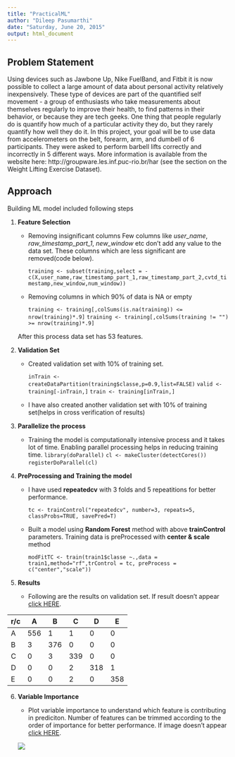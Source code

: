 ```yaml
---
title: "PracticalML"
author: "Dileep Pasumarthi"
date: "Saturday, June 20, 2015"
output: html_document
---
```


## Problem Statement

Using devices such as Jawbone Up, Nike FuelBand, and Fitbit it is now possible to collect a large amount of data about personal activity relatively inexpensively. These type of devices are part of the quantified self movement - a group of enthusiasts who take measurements about themselves regularly to improve their health, to find patterns in their behavior, or because they are tech geeks. One thing that people regularly do is quantify how much of a particular activity they do, but they rarely quantify how well they do it. In this project, your goal will be to use data from accelerometers on the belt, forearm, arm, and dumbell of 6 participants. They were asked to perform barbell lifts correctly and incorrectly in 5 different ways. More information is available from the website here: http://groupware.les.inf.puc-rio.br/har (see the section on the Weight Lifting Exercise Dataset). 

## Approach

Building ML model included following steps

1. **Feature Selection**

    + Removing insignificant columns
      Few columns like *user_name*, *raw_timestamp_part_1*, *new_window* etc don't add any value to the data set. These columns which are less significant are removed(code below).
      
      `
      training <- subset(training,select = -c(X,user_name,raw_timestamp_part_1,raw_timestamp_part_2,cvtd_timestamp,new_window,num_window))
      `
      
    + Removing columns in which 90% of data is NA or empty
      
    
      `
      training <- training[,colSums(is.na(training)) <= nrow(training)*.9]
      `
      `
      training <- training[,colSums(training != "") >= nrow(training)*.9]
      `
      
    After this process data set has 53 features.
    
2. **Validation Set**

    + Created validation set with 10% of training set.
      
      `
        inTrain <- createDataPartition(training$classe,p=0.9,list=FALSE)
      `
      `
        valid <- training[-inTrain,]
      `
      `
        train <- training[inTrain,]
      `
    + I have also created another validation set with 10% of training set(helps in cross verification of results)
    
3. **Parallelize the process**

    + Training the model is computationally intensive process and it takes lot of time. Enabling parallel processing helps in reducing training time.
      `
        library(doParallel)
      `
      `
        cl <- makeCluster(detectCores())
      `
      `
        registerDoParallel(cl)
      `
  
4. **PreProcessing and Training the model**

    + I have used **repeatedcv** with 3 folds and 5 repeatitions for better performance. 
    
      `
      tc <- trainControl("repeatedcv", number=3, repeats=5, classProbs=TRUE, savePred=T) 
      `
      
    + Built a model using **Random Forest** method with above **trainControl** parameters. Training data is preProcessed with **center & scale** method
    
      `
      modFitTC <- train(train1$classe ~.,data = train1,method="rf",trControl = tc, preProcess = c("center","scale"))
      `
  
5. **Results**

    + Following are the results on validation set. If result doesn't appear [click HERE](https://github.com/pvsdileep/PracticalML/blob/master/result.csv).
    
r/c   |	A	|	B	|	C	|	D	|	E	|
----|-------|-------|-------|-------|-------|
A	|	556	|	1	|	1	|	0	|	0	|
B	|	3	|	376	|	0	|	0	|	0	|
C	|	0	|	3	|	339	|	0	|	0	|
D	|	0	|	0	|	2	|	318	|	1	|
E	|	0	|	0	|	2	|	0	|	358	|


    
6. **Variable Importance**
    
    + Plot variable importance to understand which feature is contributing in prediciton. Number of features can be trimmed according to the order of importance for better performance. If image doesn't appear [click HERE](https://github.com/pvsdileep/PracticalML/blob/master/varImp.png).
    
    <img src="https://raw.githubusercontent.com/pvsdileep/PracticalML/master/varImp.png" />

